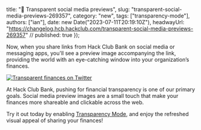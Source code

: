   title: "📱 Transparent social media previews",
  slug: "transparent-social-media-previews-269357",
  category: "new",
  tags: ["transparency-mode"],
  authors: ["ian"],
  date: new Date("2023-07-11T20:19:10Z"),
  headwayUrl: "https://changelog.hcb.hackclub.com/transparent-social-media-previews-269357" // published: true
});

Now, when you share links from Hack Club Bank on social media or messaging apps, you'll see a preview image accompanying the link, providing the world with an eye-catching window into your organization’s finances.

[![Transparent finances on Twitter](https://cloud.headwayapp.co/changelogs_images/images/big/000/111/153-6951947d9c0fb897731c7cade0c3c0e945350396.png)](https://twitter.com/hackclub/status/1679184791713853440?s=20)

At Hack Club Bank, pushing for financial transparency is one of our primary goals. Social media preview images are a small touch that make your finances more shareable and clickable across the web.

Try it out today by enabling [Transparency Mode](https://changelog.bank.hackclub.com/transparency-mode-optional-feature-151427), and enjoy the refreshed visual appeal of sharing your finances!
